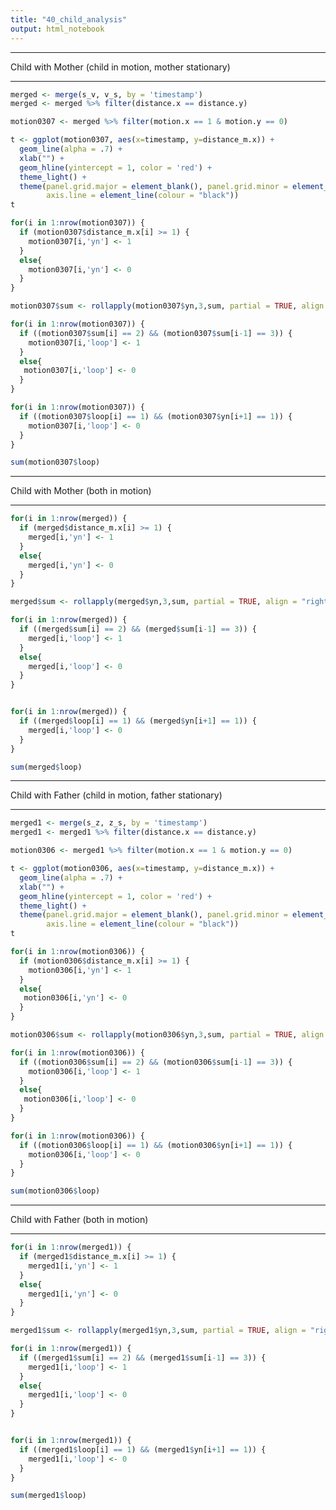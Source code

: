 ```yaml
---
title: "40_child_analysis"
output: html_notebook
---
```

-------------------

Child with Mother
(child in motion, mother stationary)

--------------------

```r
merged <- merge(s_v, v_s, by = 'timestamp')
merged <- merged %>% filter(distance.x == distance.y)
```

```r
motion0307 <- merged %>% filter(motion.x == 1 & motion.y == 0)
```

```r
t <- ggplot(motion0307, aes(x=timestamp, y=distance_m.x)) +
  geom_line(alpha = .7) + 
  xlab("") +
  geom_hline(yintercept = 1, color = 'red') +
  theme_light() +
  theme(panel.grid.major = element_blank(), panel.grid.minor = element_blank(), panel.border = element_blank(), 
        axis.line = element_line(colour = "black"))
t
```

```r
for(i in 1:nrow(motion0307)) {
  if (motion0307$distance_m.x[i] >= 1) {
    motion0307[i,'yn'] <- 1
  }
  else{
    motion0307[i,'yn'] <- 0 
  }
}
```

```r
motion0307$sum <- rollapply(motion0307$yn,3,sum, partial = TRUE, align = "right")
```

```r

for(i in 1:nrow(motion0307)) {
  if ((motion0307$sum[i] == 2) && (motion0307$sum[i-1] == 3)) {
    motion0307[i,'loop'] <- 1
  }
  else{
   motion0307[i,'loop'] <- 0 
  }
}

for(i in 1:nrow(motion0307)) {
  if ((motion0307$loop[i] == 1) && (motion0307$yn[i+1] == 1)) {
    motion0307[i,'loop'] <- 0
  }
}

```

```r
sum(motion0307$loop)
```

-------------------

Child with Mother
(both in motion)

--------------------

```r
for(i in 1:nrow(merged)) {
  if (merged$distance_m.x[i] >= 1) {
    merged[i,'yn'] <- 1
  }
  else{
    merged[i,'yn'] <- 0
  }
}
```

```r
merged$sum <- rollapply(merged$yn,3,sum, partial = TRUE, align = "right")
```

```r

for(i in 1:nrow(merged)) {
  if ((merged$sum[i] == 2) && (merged$sum[i-1] == 3)) {
    merged[i,'loop'] <- 1
  }
  else{
    merged[i,'loop'] <- 0 
  }
}


for(i in 1:nrow(merged)) {
  if ((merged$loop[i] == 1) && (merged$yn[i+1] == 1)) {
    merged[i,'loop'] <- 0
  }
}

```

```r
sum(merged$loop)
```




--------------------

Child with Father
(child in motion, father stationary)

--------------------

```r
merged1 <- merge(s_z, z_s, by = 'timestamp')
merged1 <- merged1 %>% filter(distance.x == distance.y)
```

```r
motion0306 <- merged1 %>% filter(motion.x == 1 & motion.y == 0)
```

```r
t <- ggplot(motion0306, aes(x=timestamp, y=distance_m.x)) +
  geom_line(alpha = .7) + 
  xlab("") +
  geom_hline(yintercept = 1, color = 'red') +
  theme_light() +
  theme(panel.grid.major = element_blank(), panel.grid.minor = element_blank(), panel.border = element_blank(), 
        axis.line = element_line(colour = "black"))
t
```


```r
for(i in 1:nrow(motion0306)) {
  if (motion0306$distance_m.x[i] >= 1) {
    motion0306[i,'yn'] <- 1
  }
  else{
   motion0306[i,'yn'] <- 0 
  }
}

```

```r
motion0306$sum <- rollapply(motion0306$yn,3,sum, partial = TRUE, align = "right")
```

```r

for(i in 1:nrow(motion0306)) {
  if ((motion0306$sum[i] == 2) && (motion0306$sum[i-1] == 3)) {
    motion0306[i,'loop'] <- 1
  }
  else{
   motion0306[i,'loop'] <- 0 
  }
}

for(i in 1:nrow(motion0306)) {
  if ((motion0306$loop[i] == 1) && (motion0306$yn[i+1] == 1)) {
    motion0306[i,'loop'] <- 0
  }
}
```

```r
sum(motion0306$loop)
```


-------------------

Child with Father
(both in motion)

--------------------

```r
for(i in 1:nrow(merged1)) {
  if (merged1$distance_m.x[i] >= 1) {
    merged1[i,'yn'] <- 1
  }
  else{
    merged1[i,'yn'] <- 0
  }
}
```

```r
merged1$sum <- rollapply(merged1$yn,3,sum, partial = TRUE, align = "right")
```

```r

for(i in 1:nrow(merged1)) {
  if ((merged1$sum[i] == 2) && (merged1$sum[i-1] == 3)) {
    merged1[i,'loop'] <- 1
  }
  else{
    merged1[i,'loop'] <- 0 
  }
}


for(i in 1:nrow(merged1)) {
  if ((merged1$loop[i] == 1) && (merged1$yn[i+1] == 1)) {
    merged1[i,'loop'] <- 0
  }
}

```

```r
sum(merged1$loop)
```

